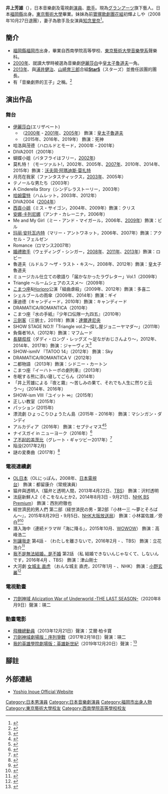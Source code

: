 {{expert|time=2017-04-03T10:58:31+00:00}}
{{藝人
| 姓名 = 井上芳雄(いのうえ よしお)
| 類型 = 男演員
| 國籍 = {{JPN}}
| 出生日期 = {{birth_date_and _age|1979|7|6}}
| 出生地點 = {{JPN}}・[[福岡縣|福岡縣]]
| 職業 = 演員、歌手
| 教育程度 = 
| 代表作 = '''音樂劇'''<br/>『[[伊麗莎白|伊麗莎白 (音樂劇)]]』<br>『莫札特！』
| 原名 = 井上芳雄
| yearsactive = 2000年 -
}}
{{japanese|japanese=井上芳雄|kana=いのうえ よしお|romaji=Inoue Yoshio}}
'''井上芳雄'''（{{bd|1979年|7月6日|}}），日本音樂劇及電視劇[[演員|演員]]、[[歌手|歌手]]。現為[[グランアーツ|グランアーツ]]旗下藝人。日本[[福岡縣|福岡縣]]出身。[[東京藝術大學|東京藝術大學]]畢業。妹妹為前[[寶塚歌劇團|寶塚歌劇團]][[花組|花組]]初輝よしや（2008年10月27日退團），妻子為歌手及女演員[[知念里奈|知念里奈]]<ref>{{Cite news|url=http://www.hochi.co.jp/entertainment/20160608-OHT1T50285.html|title=知念里奈＆井上芳雄７月末にも結婚！ミュージカルで出会い交際６年、沖縄で挙式|last=|first=|date=2016年6月9日|work=スポーツ報知|accessdate=2017-04-04|deadurl=yes|archiveurl=https://web.archive.org/web/20161118030826/http://www.hochi.co.jp/entertainment/20160608-OHT1T50285.html|archivedate=2016年11月18日}}</ref>。

== 簡介 ==
* [[福岡縣|福岡縣]][[福岡市|福岡市]]出身，畢業自西南學院高等學校、[[東京藝術大學|東京藝術大學]][[音樂學系|音樂學系]]聲樂科。
* [[2000年|2000年]]、就讀大學時被選為音樂劇[[伊麗莎白_(音樂劇)|伊麗莎白]]中[[魯道夫_(奧匈帝國皇太子)|皇太子魯道夫]]一角。
* [[2013年|2013年]]、與[[浦井健治|浦井健治]]、[[山崎育三郎|山崎育三郎]]合組'''[[StarS|StarS]]'''（スターズ）並擔任該團的團長。
* 有「音樂劇界的王子」之稱。<ref>{{Cite news|url=http://www.cinemacafe.net/article/2017/03/06/47617.html|title=井上芳雄×福田雄一が再タッグ！ミュージカルコメディが4月スタート|last=|first=|date=2017-03-06|work=cinemacafe.net|accessdate=2017-04-04|archive-date=2019-10-03|archive-url=https://web.archive.org/web/20191003183924/https://www.cinemacafe.net/article/2017/03/06/47617.html|dead-url=no}}</ref>

== 演出作品 ==

=== 舞台 ===
* [[伊麗莎白_(音樂劇)|伊麗莎白]](エリザベート)
** （[[2000年|2000年]] - [[2001年|2001年]]、[[2005年|2005年]]） 飾演：[[魯道夫_(奧匈帝國皇太子)|皇太子魯道夫]]
** （2015年、2016年、2019年） 飾演：死神
* 哈洛與茂德（ハロルドとモード，2000年 - 2001年）
* DIVA2001（2001年）
* 蝴蝶小姐（バタフライはフリー，[[2002年|2002年]])
* 莫札特！（モーツァルト!，2002年、2005年、[[2007年|2007年]]、2010年、2014年、2015年）飾演：[[沃尔夫冈·阿马德乌斯·莫扎特|沃夫岡·阿瑪迪斯·莫扎特]]
* 月亮在我家（ファンタスティックス，[[2003年|2003年]]、2005年）
* テノールな男たち（2003年）
* A Cinderella Story（シンデレラストーリー，2003年）
* [[哈姆雷特|哈姆雷特]]（ハムレット，2003年、2012年）
* DIVA2004（[[2004年|2004年]]）
* [[西貢小姐|西貢小姐]]（ミス・サイゴン，2004年、2009年）飾演：クリス
* [[安娜·卡列尼娜|安娜·卡列尼娜]]（アンナ・カレーニナ，2006年）
* Me and My Girl（ミー・アンド・マイガール，2006年、[[2009年|2009年]]）飾演：ビル
* [[玛丽·安托瓦内特|玛丽·安托瓦内特]]（マリー・アントワネット，2006年、2007年）飾演：アクセル・フェルゼン
* Romance（ロマンス2007年）
* [[婚禮歌手|婚禮歌手]]（ウェディング・シンガー，[[2008年|2008年]]、[[2011年|2011年]]、[[2013年|2013年]]）飾演：ロビー
* 魯道夫（ルドルフ 〜ザ・ラスト・キス〜，2008年、2012年）飾演：皇太子魯道夫
* ミュージカル仕立ての歌語り「届かなかったラヴレター」Vol.1（2009年）
* Triangle 〜ルームシェアのススメ〜（2009年）
* [[こまつ座|こまつ座]]&[[Horipro|Horipro]]公演「組曲虐殺」（2009年、2012年）飾演：多喜二
* シェルブールの雨傘（2009年、2014年）飾演：ギイ
* 康迪德（キャンディード，2010年）飾演：キャンディード
* DRAMATICA/ROMANTICA（2010年）
* こまつ座『水の手紙』『少年口伝隊一九四五』（2010年）
* [[三劍客|三劍客]]（三銃士，2011年）飾演：[[達爾達尼央|達爾達尼央]]
* SHOW STAGE NO.1!「Triangle vol.2〜探し屋ジョニーヤマダ〜」（2011年）
* 負傷者16人（2012年）飾演：マフムード
* [[長腿叔叔|長腿叔叔]]（ダディ・ロング・レッグズ 〜足ながおじさんより〜，2012年、2014年、2017年）飾演：ジャーヴィス<ref>{{Cite news|url=http://natalie.mu/stage/news/212339|title=井上芳雄×坂本真綾「ダディ・ロング・レッグズ」が3年ぶりに上演|last=|first=|date=2016年12月7日|work=ナタリー|accessdate=2017-04-04|archive-date=2020-10-23|archive-url=https://web.archive.org/web/20201023023910/https://natalie.mu/stage/news/212339|dead-url=no}}</ref>
* SHOW-ismIV 『TATOO 14』（2012年） 飾演：Sky
* DRAMATICA/ROMANTICA V（2012年）
* 二都物語 （2013年）飾演：シドニー・カートン
* こまつ座『イーハトーボの劇列車』（2013年）
* 冬眠する熊に添い寝してごらん（2014年）
* 「井上芳雄による『夜と霧』〜苦しみの果て、それでも人生に然りと云う〜」（2014年、2016年）
* SHOW-ism VIII『ユイット ∞』（2015年）
* 正しい教室（2015年）
* パッション (2015年)
* 漂流劇 ひょっこりひょうたん島（2015年 - 2016年） 飾演：マシンガン・ダンディ
* アルカディア（2016年） 飾演：セプティマス<ref>{{Cite news|url=http://www.theaterguide.co.jp/theater_news/2015/09/11.php|title=堤真一＆寺島しのぶ＆井上芳雄＆浦井健治らの出演でトム・ストッパード作『アルカディア』が日本初演|last=|first=|date=2015-09-11|work=シアターガイド|accessdate=2017-04-04|archive-url=https://web.archive.org/web/20150913011132/http://www.theaterguide.co.jp/theater_news/2015/09/11.php|archive-date=2015-09-13|dead-url=yes}}</ref><ref>{{Cite news|url=http://natalie.mu/stage/news/182474|title=「アルカディア」開幕、「日本最高峰のメンバーが集結した舞台」と井上芳雄|last=|first=|date=2016年4月6日|work=ナタリー|accessdate=2017-04-04|archive-date=2019-10-11|archive-url=https://web.archive.org/web/20191011230234/https://natalie.mu/stage/news/182474|dead-url=no}}</ref>
* ナイスガイ in ニューヨーク（2016年）<ref>{{Cite news|url=http://natalie.mu/stage/news/175903|title=井上芳雄主演×福田雄一演出「ナイスガイ in ニューヨーク」上演決定|last=|first=|date=2016年2月12日|work=ナタリー|accessdate=2017-04-04|archive-date=2019-10-01|archive-url=https://web.archive.org/web/20191001235146/https://natalie.mu/stage/news/175903|dead-url=no}}</ref>
* [[了不起的盖茨比|了不起的盖茨比]]（グレート・ギャツビー2017年）<ref>{{Cite news|url=http://natalie.mu/stage/news/195782|title=井上芳雄×小池修一郎、ミュージカル「グレート・ギャツビー」上演決定|last=|first=|date=2016年7月25日|work=ナタリー|accessdate=2017-04-04|archive-date=2017-07-03|archive-url=https://web.archive.org/web/20170703210007/http://natalie.mu/stage/news/195782|dead-url=no}}</ref>
* 陥没(2017年2月)
* 謎の変奏曲（2017年）<ref>{{Cite news|url=http://natalie.mu/stage/news/212300|title=橋爪功×井上芳雄、森新太郎演出の二人芝居「謎の変奏曲」で初共演|last=|first=|date=2016年12月7日|work=ナタリー|accessdate=2017-04-04|archive-date=2020-09-15|archive-url=https://web.archive.org/web/20200915031846/https://natalie.mu/stage/news/212300|dead-url=no}}</ref>

=== 電視連續劇 ===
* [[OL日本|OL日本]]（OLにっぽん，2008年、[[日本電視台|日本電視台]]） 飾演：都留康介（常規演員）
* 猫弁與透明人（猫弁と透明人間，2013年4月22日、[[TBS電視台|TBS]]） 飾演：沢村透明
* 法庭新鮮人2（そこをなんとか2，2014年8月3日 - 9月21日、[[NHK_BS_Premium|NHK BS Premium]]） 飾演：西別府徹也
* 經世濟民的男人們 第二部（経世済民の男・第2部『小林一三 〜夢とそろばん〜』，2015年8月29日・9月5日、[[NHK大阪放送局|NHK大阪放送局]]） 飾演：小林冨佐雄／旁白<ref>{{Cite news|url=http://www.oricon.co.jp/news/2049121/full/|title=“ミュージカル界のプリンス”井上芳雄、阿部サダヲと親子役|last=|first=|date=2015-02-25|work=ORICON|accessdate=2017-04-04|archive-date=2020-10-25|archive-url=https://web.archive.org/web/20201025173850/https://www.oricon.co.jp/news/2049121/full/|dead-url=no}}</ref><ref>{{Cite news|url=http://www.oricon.co.jp/news/2055452/full/|title=井上芳雄、地質学者役で有村架純と共演 WOWOW連続ドラマW『海に降る』|last=|first=|date=2015-07-06|work=ORICON|accessdate=2017-04-04|archive-date=2019-10-23|archive-url=https://web.archive.org/web/20191023121800/https://www.oricon.co.jp/news/2055452/full/|dead-url=no}}</ref>
* 潛入海中（連続ドラマW「海に降る」，2015年10月、[[WOWOW|WOWOW]]） 飾演：高峰浩二
* [[別讓我走_(電視劇)|別讓我走]] 第4話 - （わたしを離さないで，2016年2月 - 、TBS） 飾演：立花浩介<ref>{{Cite news|url=http://www.oricon.co.jp/news/2065704/full/|title=井上芳雄、TBS系ドラマ『わたしを離さないで』途中参戦|last=|first=|date=2016-01-21|work=ORICON|accessdate=2017-04-04|archive-date=2019-10-13|archive-url=https://web.archive.org/web/20191013153230/https://www.oricon.co.jp/news/2065704/full/|dead-url=no}}</ref>
* [[我不是無法結婚，是不婚|我不是無法結婚，是不婚]] 第2話 （私 結婚できないんじゃなくて、しないんです，2016年4月 、TBS） 飾演：津山剛士
* 大河劇 [[女城主_直虎|女城主 直虎]] （おんな城主 直虎，2017年1月 - 、NHK） 飾演：[[小野朝直|小野玄蕃]]<ref>{{Cite news|url=http://mainichi.jp/articles/20170203/dyo/00m/200/027000c|title=井上芳雄、TBS系ドラマ『わたしを離さないで』途中参戦|last=|first=|date=2017-02-05|work=每日新聞|accessdate=2017-04-04|deadurl=yes|archiveurl=https://web.archive.org/web/20170208011326/http://mainichi.jp/articles/20170203/dyo/00m/200/027000c|archivedate=2017-02-08}}</ref>

=== 電視動畫 ===
* [[刀劍神域|刀劍神域 Alicization War of Underworld -THE LAST SEASON-]]（2020年8月9日）聲演：瑛二

=== 動畫電影 ===
* [[飛機總動員|飛機總動員]]（2013年12月21日）聲演：艾爾·柏卡寶
* [[刀劍神域劇場版：序列爭戰|刀劍神域劇場版：序列爭戰]]（2017年2月18日）聲演：瑛二
* [[我的英雄學院：英雄新世紀|我的英雄學院劇場版：英雄新世紀]]（2019年12月20日）聲演：{{nihongo|NINE|ナイン}}<ref>{{Cite news|url=https://natalie.mu/eiga/news/348963|script-title=ja:井上芳雄と今田美桜「ヒロアカ」新作にヴィラン役で出演|publisher=natalie|date=2019-09-26|accessdate=2019-09-26|language=ja|archive-date=2019-12-07|archive-url=https://web.archive.org/web/20191207060816/https://natalie.mu/eiga/news/348963|dead-url=no}}</ref>

== 腳註 ==
{{Reflist}}

== 外部連結 ==
* [http://www.grand-arts.com/yi/index.html Yoshio Inoue Official Website]{{Wayback|url=http://www.grand-arts.com/yi/index.html |date=20201020151857 }} 

{{DEFAULTSORT:Inoue Yoshio}}
[[Category:日本男演員|Category:日本男演員]]
[[Category:日本音樂劇演員|Category:日本音樂劇演員]]
[[Category:福岡市出身人物|Category:福岡市出身人物]]
[[Category:東京藝術大學校友|Category:東京藝術大學校友]]
[[Category:西南學院高等學校校友|Category:西南學院高等學校校友]]